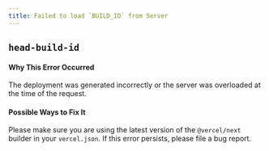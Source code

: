 ```yaml
---
title: Failed to load `BUILD_ID` from Server
---
```


## `head-build-id`

#### Why This Error Occurred

The deployment was generated incorrectly or the server was overloaded at the time of the request.

#### Possible Ways to Fix It

Please make sure you are using the latest version of the `@vercel/next` builder in your `vercel.json`.
If this error persists, please file a bug report.

